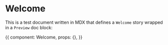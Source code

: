 
<Meta title="Welcome" />

# Welcome

This is a test document written in MDX that defines a `Welcome` story wrapped in a `Preview` doc block:

<Preview withToolbar>
  <Story name="to Storybook">
    {{
      component: Welcome,
      props: {},
    }}
  </Story>
</Preview>

